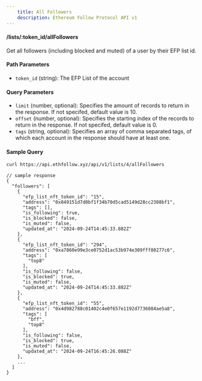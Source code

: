 ```yaml
---
    title: All Followers
    description: Ethereum Follow Protocol API v1
---
```


#### /lists/\:token_id/allFollowers

Get all followers (including blocked and muted) of a user by their EFP list id.

#### Path Parameters

- `token_id` (string): The EFP List of the account

#### Query Parameters

- `limit` (number, optional): Specifies the amount of records to return in the response. If not specifed, default value is 10.
- `offset` (number, optional): Specifies the starting index of the records to return in the response. If not specifed, default value is 0.
- `tags` (string, optional): Specifies an array of comma separated tags, of which each account in the response should have at least one.

#### Sample Query

```sh
curl https://api.ethfollow.xyz/api/v1/lists/4/allFollowers
```

```jsonc
// sample response
{
  "followers": [
    {
      "efp_list_nft_token_id": "15",
      "address": "0x849151d7d0bf1f34b70d5cad5149d28cc2308bf1",
      "tags": [],
      "is_following": true,
      "is_blocked": false,
      "is_muted": false,
      "updated_at": "2024-09-24T14:45:33.882Z"
    },
    {
      "efp_list_nft_token_id": "294",
      "address": "0xa7860e99e3ce0752d1ac53b974e309fff80277c6",
      "tags": [
        "top8"
      ],
      "is_following": false,
      "is_blocked": true,
      "is_muted": false,
      "updated_at": "2024-09-24T14:45:33.882Z"
    },
    {
      "efp_list_nft_token_id": "55",
      "address": "0x4d982788c01402c4e0f657e1192d7736084ae5a8",
      "tags": [
        "bff",
        "top8"
      ],
      "is_following": false,
      "is_blocked": true,
      "is_muted": false,
      "updated_at": "2024-09-24T16:45:26.088Z"
    },
    ...
  ]
}
```
